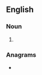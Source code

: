 ==English==

===Noun===
{{head|en|noun plural form}}

# {{plural of|kulak|lang=en}}

===Anagrams===
* {{anagrams|en|Kuklas}}